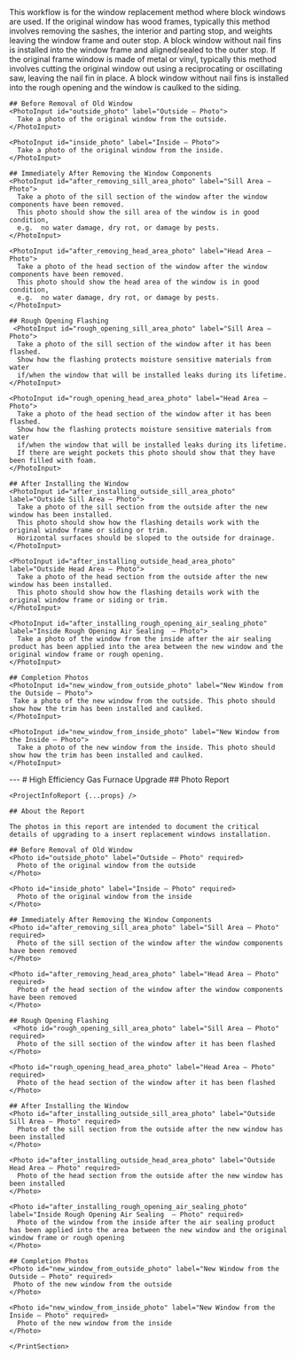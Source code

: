<Tabs>
  <Tab eventKey="installation" title="Installation">
    This workflow is for the window replacement method where block windows are used. 
    If the original window has wood frames, typically this method involves removing the sashes, 
    the interior and parting stop, and weights leaving the window frame and outer stop. 
    A block window without nail fins is installed into the window frame and aligned/sealed 
    to the outer stop. If the original frame window is made of metal or vinyl, typically 
    this method involves cutting the original window out using a reciprocating or oscillating saw, 
    leaving the nail fin in place. A block window without nail fins is installed into the 
    rough opening and the window is caulked to the siding.
  
    
    ## Before Removal of Old Window
    <PhotoInput id="outside_photo" label="Outside – Photo">
      Take a photo of the original window from the outside.
    </PhotoInput>

    <PhotoInput id="inside_photo" label="Inside – Photo">
      Take a photo of the original window from the inside.
    </PhotoInput>

    ## Immediately After Removing the Window Components
    <PhotoInput id="after_removing_sill_area_photo" label="Sill Area – Photo">
      Take a photo of the sill section of the window after the window components have been removed.
      This photo should show the sill area of the window is in good condition, 
      e.g.  no water damage, dry rot, or damage by pests.
    </PhotoInput>

    <PhotoInput id="after_removing_head_area_photo" label="Head Area – Photo">
      Take a photo of the head section of the window after the window components have been removed.
      This photo should show the head area of the window is in good condition, 
      e.g.  no water damage, dry rot, or damage by pests.
    </PhotoInput>

    ## Rough Opening Flashing
     <PhotoInput id="rough_opening_sill_area_photo" label="Sill Area – Photo">
      Take a photo of the sill section of the window after it has been flashed.
      Show how the flashing protects moisture sensitive materials from water 
      if/when the window that will be installed leaks during its lifetime. 
    </PhotoInput>

    <PhotoInput id="rough_opening_head_area_photo" label="Head Area – Photo">
      Take a photo of the head section of the window after it has been flashed.
      Show how the flashing protects moisture sensitive materials from water 
      if/when the window that will be installed leaks during its lifetime. 
      If there are weight pockets this photo should show that they have been filled with foam.
    </PhotoInput>

    ## After Installing the Window 
    <PhotoInput id="after_installing_outside_sill_area_photo" label="Outside Sill Area – Photo">
      Take a photo of the sill section from the outside after the new window has been installed.
      This photo should show how the flashing details work with the original window frame or siding or trim. 
      Horizontal surfaces should be sloped to the outside for drainage.
    </PhotoInput>

    <PhotoInput id="after_installing_outside_head_area_photo" label="Outside Head Area – Photo">
      Take a photo of the head section from the outside after the new window has been installed.
      This photo should show how the flashing details work with the original window frame or siding or trim. 
    </PhotoInput>

    <PhotoInput id="after_installing_rough_opening_air_sealing_photo" label="Inside Rough Opening Air Sealing  – Photo">
      Take a photo of the window from the inside after the air sealing product has been applied into the area between the new window and the original window frame or rough opening.
    </PhotoInput>

    ## Completion Photos 
    <PhotoInput id="new_window_from_outside_photo" label="New Window from the Outside – Photo">
     Take a photo of the new window from the outside. This photo should show how the trim has been installed and caulked.
    </PhotoInput>

    <PhotoInput id="new_window_from_inside_photo" label="New Window from the Inside – Photo">
      Take a photo of the new window from the inside. This photo should show how the trim has been installed and caulked.
    </PhotoInput>
    
  </Tab>
  <Tab eventKey="report" title="Report">
    <PrintSection label="Print Report">
    ---
    # High Efficiency Gas Furnace Upgrade
    ## Photo Report

    <ProjectInfoReport {...props} />

    ## About the Report
    
    The photos in this report are intended to document the critical details of upgrading to a insert replacement windows installation.
   
    ## Before Removal of Old Window
    <Photo id="outside_photo" label="Outside – Photo" required>
      Photo of the original window from the outside
    </Photo>

    <Photo id="inside_photo" label="Inside – Photo" required>
      Photo of the original window from the inside
    </Photo>

    ## Immediately After Removing the Window Components
    <Photo id="after_removing_sill_area_photo" label="Sill Area – Photo" required>
      Photo of the sill section of the window after the window components have been removed
    </Photo>

    <Photo id="after_removing_head_area_photo" label="Head Area – Photo" required>
      Photo of the head section of the window after the window components have been removed
    </Photo>

    ## Rough Opening Flashing
     <Photo id="rough_opening_sill_area_photo" label="Sill Area – Photo" required>
      Photo of the sill section of the window after it has been flashed
    </Photo>

    <Photo id="rough_opening_head_area_photo" label="Head Area – Photo" required>
      Photo of the head section of the window after it has been flashed
    </Photo>

    ## After Installing the Window 
    <Photo id="after_installing_outside_sill_area_photo" label="Outside Sill Area – Photo" required>
      Photo of the sill section from the outside after the new window has been installed
    </Photo>

    <Photo id="after_installing_outside_head_area_photo" label="Outside Head Area – Photo" required>
      Photo of the head section from the outside after the new window has been installed
    </Photo>

    <Photo id="after_installing_rough_opening_air_sealing_photo" label="Inside Rough Opening Air Sealing  – Photo" required>
      Photo of the window from the inside after the air sealing product has been applied into the area between the new window and the original window frame or rough opening
    </Photo>

    ## Completion Photos 
    <Photo id="new_window_from_outside_photo" label="New Window from the Outside – Photo" required>
     Photo of the new window from the outside
    </Photo>

    <Photo id="new_window_from_inside_photo" label="New Window from the Inside – Photo" required>
      Photo of the new window from the inside
    </Photo>

    </PrintSection>
  </Tab>
</Tabs>
